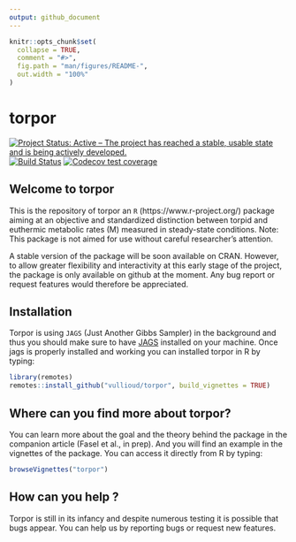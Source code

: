```yaml
---
output: github_document
---
```


<!-- README.md is generated from README.Rmd. Please edit that file -->

```r
knitr::opts_chunk$set(
  collapse = TRUE,
  comment = "#>",
  fig.path = "man/figures/README-",
  out.width = "100%"
)
```
# torpor
[![Project Status: Active – The project has reached a stable, usable state and is being actively developed.](https://www.repostatus.org/badges/latest/active.svg)](https://www.repostatus.org/#active)
[![Build Status](https://travis-ci.org/vullioud/torpor.svg?branch=master)](https://travis-ci.org/vullioud/torpor)
[![Codecov test coverage](https://codecov.io/gh/vullioud/torpor/branch/master/graph/badge.svg)](https://codecov.io/gh/vullioud/torpor?branch=master)
 
## Welcome to torpor

This is the repository of torpor an `R` (https://www.r-project.org/) package aiming at  an objective and standardized distinction between torpid and euthermic metabolic rates (M) measured in steady-state conditions. Note: This package is not aimed for use without careful researcher’s attention.

A stable version of the package will be soon available on CRAN. However, to allow greater flexibility and interactivity at this early stage of the project, the package is only available on github at the moment. Any bug report or request features would therefore be appreciated. 

## Installation

Torpor is using `JAGS` (Just Another Gibbs Sampler) in the background and thus you should make sure to have [JAGS](http://mcmc-jags.sourceforge.net) installed on your machine. Once jags is properly installed and working you can installed torpor in R by typing:  

```r
library(remotes)
remotes::install_github("vullioud/torpor", build_vignettes = TRUE)
```
 
## Where can you find more about torpor?

You can learn more about the goal and the theory behind the package in the companion article (Fasel et al., in prep). And you will find an example in the vignettes of the package. You can access it directly from R by typing: 
```r
browseVignettes("torpor")
```
 
## How can you help ?

Torpor is still in its infancy and despite numerous testing it is possible that bugs appear. You can help us by reporting bugs or request new features.    


